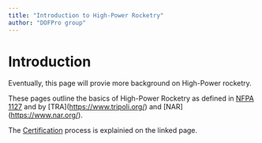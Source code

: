 ```yaml
---
title: "Introduction to High-Power Rocketry"
author: "DOFPro group"
---
```


# Introduction

Eventually, this page will provie more background on High-Power rocketry.

These pages outline the basics of High-Power Rocketry as defined in [NFPA 1127](https://www.nfpa.org/codes-and-standards/1/nfpa-1/2/nfpa-1127) and by \[TRA\](<https://www.tripoli.org/>) and \[NAR\](<https://www.nar.org/>).

The [Certification](/intro/cert.qmd) process is explainied on the linked page.
